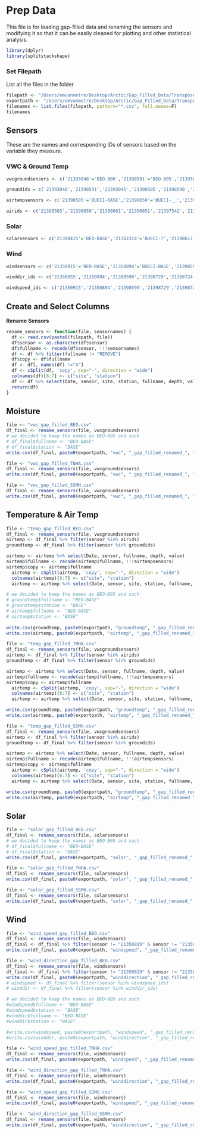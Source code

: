 # Prep Data

This file is for loading gap-filled data and renaming the sensors and modifying it so that it can be easily cleaned for plotting and other statistical analysis.


```r
library(dplyr)
library(splitstackshape)
```


### Set Filepath

List all the files in the folder
```r
filepath <- "/Users/emvanmetre/Desktop/Arctic/Gap_Filled_Data/Transposed/"
exportpath <- "/Users/emvanmetre/Desktop/Arctic/Gap_Filled_Data/Transposed/"
filenames <- list.files(filepath, pattern="*.csv", full.names=F)
filenames
```


## Sensors

These are the names and corresponding IDs of sensors based on the variable they measure.



### VWC & Ground Temp
```r
vwcgroundsensors <- c('21393048'='BEO-B06','21398591'='BEO-B05','21393045'='BEO-B07','21398585'='BUECI-BASE','21398590'='BUECI-SA','21398583'='BUECI-SB','21393042'='BUECI-SC','21398584'='BUECI-SD','21398579'='BUECI-SE','21398578'='BUECI-SF01','21398598'='BUECI-SF02','21398588'='SSMH-BASE','21398599'='SSMH-SA','21393044'='SSMH-SB','21393049'='SSMH-SD','21398594'='SSMH-SE','21393043'='SSMH-SF','21398586'='SSMH-SG','21398580'='SSMH-SH','21398581'='SSMH-SI','21206939'='TNHA-BASE','21398593'='TNHA-SA','21398587'='TNHA-SB','21393047'='TNHA-SC','21398601'='TNHA-SD','21398577'='TNHA-SE','21398576'='BEO-B08','21393046'='TNHA-SC','21166008'='SSMH-SC','21212510'='REMOVE')

groundids = c('21393048','21398591','21393045','21398585','21398590','21398583','21393042','21398584','21398579','21398578','21398598','21398588','21398599','21393044','21393049','21398594','21393043','21398586','21398580','21398581','21206939','21398593','21398587','21393047','21398601','21398577','21398576','21393046')
```

```r
airtempsensors <- c('21398585'='BUECI-BASE','21398659'='BUECI-__','21398661'='BUECI-__','21390851'='BUECI-BASE','21397542'='BUECI-__','21398671'='BUECI-SA','21362254'='BUECI-SB','21398668'='BUECI-SC','21362256'='BUECI-SD','21187245'='BUECI-SE','21390849'='SSMH-BASE','21398670'='SSMH-SA','21398665'='SSMH-SB','21398667'='SSMH-SI','21212510'='TNHA-SF','21218018'='TNHA-BASE','21390850'='TNHA-BASE','21380919'='TNHA-SA','21398676'='TNHA-SB','21398664'='TNHA-SB','21398674'='TNHA-SC','21398666'='TNHA-SD','21981318'='BEO-BASE','21187247'='REMOVE','21397541'='REMOVE')

airids <- c('21398585','21398659','21398661','21390851','21397542','21398671','21362254','21398668','21362256','21187245','21390849','21398670','21398665','21398667','21212510','21218018','21390850','21380919','21398676','21398664','21398674','21398666','21981318')
```


### Solar
```r
solarsensors <- c('21390415'='BEO-BASE','21362314'='BUECI-?','21398617'='BUECI-??','21398621'='BUECI-???','21398623'='BUECI-????','21390411'='BUECI-BASE','21390414'='BUECI-?????','21398618'='BUECI-SA','21398624'='BUECI-SB','21362313'='BUECI-SC','21362316'='BUECI-SD','21362320'='BUECI-SE','21390413'='SSMH-BASE','21398622'='SSMH-SA','21362319'='SSMH-SB','21398619'='SSMH-SI','21362318'='TNHA-SB','21176526'='TNHA-BASE','21398620'='TNHA-SA','21398616'='TNHA-SB','21362317'='TNHA-SC','21362315'='TNHA-SD','21390412'='REMOVE')
```

### Wind
```r
windsensors <- c('21350915'='BEO-BASE','21350894'='BUECI-BASE','21398590'='BUECI-SA','21398729'='BUECI-SB','21398724'='BUECI-SC','21398660'='BUECI-SD','21398719'='BUECI-SE','21350901'='SSMH-BASE','21350910'='SSMH-BASE','21206911'='SSMH-SA','21206912'='SSMH-SB','21398711'='SSMH-SI','21176861'='TNHA-BASE','21398709'='TNHA-SA','21181033'='TNHA-SB','21398715'='TNHA-SB','21206909'='TNHA-SC','21398712'='TNHA-SD','21390849'='REMOVE','21398665'='REMOVE','21398667'='REMOVE','21398670'='REMOVE','21981320'='REMOVE','21350819'='REMOVE','21350855'='BEO-BASE','21350820'='SSMH-BASE','21167037'='TNHA-BASE','21398716'='TNHA-SD')

winddir_ids <- c('21350855','21350894','21398590','21398729','21398724','21398660','21398719','21350820','21206911','21206912','21398711','21181033','21167037','21398709','21398715','21206909','21398712','21398716')

windspeed_ids <- c('21350915','21350894','21398590','21398729','21398724','21398660','21398719','21350901','21350910','21206911','21206912','21398711','21176861','21398709','21181033','21398715','21206909','21398712','21398716')
```



## Create and Select Columns

**Rename Sensors**

```r
rename_sensors <- function(file, sensornames) {
  df <- read.csv(paste0(filepath, file))
  df$sensor <- as.character(df$sensor)
  df$fullname <- recode(df$sensor, !!!sensornames)
  df <- df %>% filter(fullname != "REMOVE")
  df$copy <- df$fullname
  df <- df[, names(df) !="X"]
  df <- cSplit(df, 'copy', sep="-", direction = "wide")
  colnames(df)[6:7] <- c("site", "station")
  df <- df %>% select(Date, sensor, site, station, fullname, depth, value)
  return(df)
}
```



## Moisture

```r
file <- "vwc_gap_filled_BEO.csv"
df_final <- rename_sensors(file, vwcgroundsensors)
# we decided to keep the names as BEO-B05 and such
# df_final$fullname <- "BEO-BASE"
# df_final$station <- "BASE"
write.csv(df_final, paste0(exportpath, "vwc", "_gap_filled_renamed_", "BEO", ".csv"))
```

```r
file <- "vwc_gap_filled_TNHA.csv"
df_final <- rename_sensors(file, vwcgroundsensors)
write.csv(df_final, paste0(exportpath, "vwc", "_gap_filled_renamed_", "TNHA", ".csv"))
```

```r
file <- "vwc_gap_filled_SSMH.csv"
df_final <- rename_sensors(file, vwcgroundsensors)
write.csv(df_final, paste0(exportpath, "vwc", "_gap_filled_renamed_", "SSMH", ".csv"))
```

## Temperature & Air Temp

```r
file <- "temp_gap_filled_BEO.csv"
df_final <- rename_sensors(file, vwcgroundsensors)
airtemp <- df_final %>% filter(sensor %in% airids)
groundtemp <- df_final %>% filter(sensor %in% groundids)

airtemp <- airtemp %>% select(Date, sensor, fullname, depth, value)
airtemp$fullname <- recode(airtemp$fullname, !!!airtempsensors)
airtemp$copy <- airtemp$fullname
  airtemp <- cSplit(airtemp, 'copy', sep="-", direction = "wide")
  colnames(airtemp)[6:7] <- c("site", "station")
  airtemp <- airtemp %>% select(Date, sensor, site, station, fullname, depth, value)

# we decided to keep the names as BEO-B05 and such
# groundtemp$fullname <- "BEO-BASE"
# groundtemp$station <- "BASE"
# airtemp$fullname <- "BEO-BASE"
# airtemp$station <- "BASE"
  
write.csv(groundtemp, paste0(exportpath, "groundtemp", "_gap_filled_renamed_", "BEO", ".csv"))
write.csv(airtemp, paste0(exportpath, "airtemp", "_gap_filled_renamed_", "BEO", ".csv"))
```

```r
file <- "temp_gap_filled_TNHA.csv"
df_final <- rename_sensors(file, vwcgroundsensors)
airtemp <- df_final %>% filter(sensor %in% airids)
groundtemp <- df_final %>% filter(sensor %in% groundids)

airtemp <- airtemp %>% select(Date, sensor, fullname, depth, value)
airtemp$fullname <- recode(airtemp$fullname, !!!airtempsensors)
airtemp$copy <- airtemp$fullname
  airtemp <- cSplit(airtemp, 'copy', sep="-", direction = "wide")
  colnames(airtemp)[6:7] <- c("site", "station")
  airtemp <- airtemp %>% select(Date, sensor, site, station, fullname, depth, value)

write.csv(groundtemp, paste0(exportpath, "groundtemp", "_gap_filled_renamed_", "TNHA", ".csv"))
write.csv(airtemp, paste0(exportpath, "airtemp", "_gap_filled_renamed_", "TNHA", ".csv"))
```


```r
file <- "temp_gap_filled_SSMH.csv"
df_final <- rename_sensors(file, vwcgroundsensors)
airtemp <- df_final %>% filter(sensor %in% airids)
groundtemp <- df_final %>% filter(sensor %in% groundids)

airtemp <- airtemp %>% select(Date, sensor, fullname, depth, value)
airtemp$fullname <- recode(airtemp$fullname, !!!airtempsensors)
airtemp$copy <- airtemp$fullname
  airtemp <- cSplit(airtemp, 'copy', sep="-", direction = "wide")
  colnames(airtemp)[6:7] <- c("site", "station")
  airtemp <- airtemp %>% select(Date, sensor, site, station, fullname, depth, value)

write.csv(groundtemp, paste0(exportpath, "groundtemp", "_gap_filled_renamed_", "SSMH", ".csv"))
write.csv(airtemp, paste0(exportpath, "airtemp", "_gap_filled_renamed_", "SSMH", ".csv"))
```


## Solar

```r
file <- "solar_gap_filled_BEO.csv"
df_final <- rename_sensors(file, solarsensors)
# we decided to keep the names as BEO-B05 and such
# df_final$fullname <- "BEO-BASE"
# df_final$station <- "BASE"
write.csv(df_final, paste0(exportpath, "solar", "_gap_filled_renamed_", "BEO", ".csv"))
```

```r
file <- "solar_gap_filled_TNHA.csv"
df_final <- rename_sensors(file, solarsensors)
write.csv(df_final, paste0(exportpath, "solar", "_gap_filled_renamed_", "TNHA", ".csv"))
```

```r
file <- "solar_gap_filled_SSMH.csv"
df_final <- rename_sensors(file, solarsensors)
write.csv(df_final, paste0(exportpath, "solar", "_gap_filled_renamed_", "SSMH", ".csv"))
```


## Wind

```r
file <- "wind_speed_gap_filled_BEO.csv"
df_final <- rename_sensors(file, windsensors)
df_final <- df_final %>% filter(sensor != "21350819" & sensor != "21350901" & sensor != "21350910")
write.csv(df_final, paste0(exportpath, "windspeed", "_gap_filled_renamed_", "BEO", ".csv"))

file <- "wind_direction_gap_filled_BEO.csv"
df_final <- rename_sensors(file, windsensors)
df_final <- df_final %>% filter(sensor != "21350819" & sensor != "21350901" & sensor != "21350910")
write.csv(df_final, paste0(exportpath, "winddirection", "_gap_filled_renamed_", "BEO", ".csv"))
# windspeed <- df_final %>% filter(sensor %in% windspeed_ids)
# winddir <- df_final %>% filter(sensor %in% winddir_ids)

# we decided to keep the names as BEO-B05 and such
#windspeed$fullname <- "BEO-BASE"
#windspeed$station <- "BASE"
#winddir$fullname <- "BEO-BASE"
#winddir$station <- "BASE"

#write.csv(windspeed, paste0(exportpath, "windspeed", "_gap_filled_renamed_", "BEO", ".csv"))
#write.csv(winddir, paste0(exportpath, "winddirection", "_gap_filled_renamed_", "BEO", ".csv"))
```

```r
file <- "wind_speed_gap_filled_TNHA.csv"
df_final <- rename_sensors(file, windsensors)
write.csv(df_final, paste0(exportpath, "windspeed", "_gap_filled_renamed_", "TNHA", ".csv"))

file <- "wind_direction_gap_filled_TNHA.csv"
df_final <- rename_sensors(file, windsensors)
write.csv(df_final, paste0(exportpath, "winddirection", "_gap_filled_renamed_", "TNHA", ".csv"))
```

```r
file <- "wind_speed_gap_filled_SSMH.csv"
df_final <- rename_sensors(file, windsensors)
write.csv(df_final, paste0(exportpath, "windspeed", "_gap_filled_renamed_", "SSMH", ".csv"))

file <- "wind_direction_gap_filled_SSMH.csv"
df_final <- rename_sensors(file, windsensors)
write.csv(df_final, paste0(exportpath, "winddirection", "_gap_filled_renamed_", "SSMH", ".csv"))
```